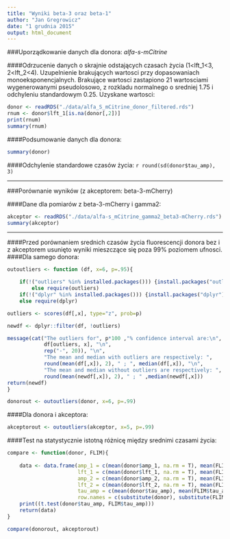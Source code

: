 ```yaml
---
title: "Wyniki beta-3 oraz beta-1"
author: "Jan Gregrowicz"
date: "1 grudnia 2015"
output: html_document
---
```


###Uporządkowanie danych dla donora: *alfa-s-mCitrine*

####Odrzucenie danych o skrajnie odstających czasach życia (1<lft_1<3, 2<lft_2<4). Uzupelnienie brakujących wartosci przy dopasowaniach monoeksponencjalnych. Brakujące wartosci zastapiono 21 wartosciami wygenerowanymi pseudolosowo, z rozkladu normalnego o sredniej 1.75 i odchyleniu standardowym 0.25. Uzyskane wartosci:

```r
donor <- readRDS("./data/alfa_S_mCitrine_donor_filtered.rds")
rnum <- donor$lft_1[is.na(donor[,2])]
print(rnum)
summary(rnum)
```

####Podsumowanie danych dla donora:
```r
summary(donor)
```

####Odchylenie standardowe czasów życia: `r round(sd(donor$tau_amp), 3)`

***

###Porównanie wyników (z akceptorem: beta-3-mCherry)

####Dane dla pomiarów z beta-3-mCherry i gamma2:
```r
akceptor <- readRDS("./data/alfa-s_mCitrine_gamma2_beta3-mCherry.rds")
summary(akceptor)
```
***
####Przed porównaniem srednich czasów życia fluorescencji donora bez i z akceptorem usunięto wyniki mieszczące się poza 99% poziomem ufnosci. 
####Dla samego donora:

```r
outoutliers <- function (df, x=6, p=.95){

    if(!("outliers" %in% installed.packages())) {install.packages("outliers")}
        else require(outliers)
    if(!("dplyr" %in% installed.packages())) {install.packages("dplyr")}
    else require(dplyr)

outliers <- scores(df[,x], type="z", prob=p)

newdf <- dplyr::filter(df, !outliers)

message(cat("The outliers for", p*100 ,"% confidence interval are:\n", 
            df[outliers, x], "\n",
            rep("-", 20)), "\n", 
            "The mean and median with outliers are respectively: ", 
            round(mean(df[,x]), 2), " ; ", median(df[,x]), "\n",
            "The mean and median without outliers are respectively: ", 
            round(mean(newdf[,x]), 2), " ; " ,median(newdf[,x]))
return(newdf)
}

donorout <- outoutliers(donor, x=6, p=.99)
```

####Dla donora i akceptora:
```r
akceptorout <- outoutliers(akceptor, x=5, p=.99)
```

####Test na statystycznie istotną różnicę między srednimi czasami życia:
```r
compare <- function(donor, FLIM){
    
    data <- data.frame(amp_1 = c(mean(donor$amp_1, na.rm = T), mean(FLIM$amp_1)), 
                       lft_1 = c(mean(donor$lft_1, na.rm = T), mean(FLIM$lft_1)), 
                       amp_2 = c(mean(donor$amp_2, na.rm = T), mean(FLIM$amp_2)), 
                       lft_2 = c(mean(donor$lft_2, na.rm = T), mean(FLIM$lft_2)),
                       tau_amp = c(mean(donor$tau_amp), mean(FLIM$tau_amp)),
                       row.names = c(substitute(donor), substitute(FLIM)))
    print((t.test(donor$tau_amp, FLIM$tau_amp)))
    return(data)
}

compare(donorout, akceptorout)
```